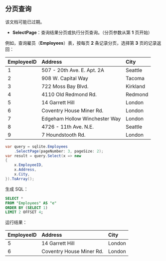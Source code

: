 
## 分页查询

<Tip>
该文档可能已过期。
</Tip>

- **SelectPage**：查询结果分页或执行分页查询。（分页参数从第 **1** 页开始）

例如，查询雇员（**Employees**）表，按每页 **2** 条记录分页，选择第 **3** 页的记录返回：

| EmployeeID | Address                       | City     |
| :--------- | :---------------------------- | :------- |
| 1          | 507 - 20th Ave. E. Apt. 2A    | Seattle  |
| 2          | 908 W. Capital Way            | Tacoma   |
| 3          | 722 Moss Bay Blvd.            | Kirkland |
| 4          | 4110 Old Redmond Rd.          | Redmond  |
| 5          | 14 Garrett Hill               | London   |
| 6          | Coventry House Miner Rd.      | London   |
| 7          | Edgeham Hollow Winchester Way | London   |
| 8          | 4726 - 11th Ave. N.E.         | Seattle  |
| 9          | 7 Houndstooth Rd.             | London   |

```csharp
var query = sqlite.Employees
    .SelectPage(pageNumber: 3, pageSize: 2);
var result = query.Select(x => new
{
    x.EmployeeID,
    x.Address,
    x.City,
}).ToArray();
```

生成 SQL：

```sql
SELECT *
FROM "Employees" AS "e"
ORDER BY (SELECT 1)
LIMIT 2 OFFSET 4;
```

运行结果：

| EmployeeID | Address                  | City   |
| :--------- | :----------------------- | :----- |
| 5          | 14 Garrett Hill          | London |
| 6          | Coventry House Miner Rd. | London |

<br/>